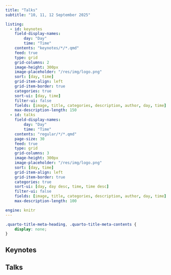 ```yaml
---
title: "Talks"
subtitle: "10, 11, 12 September 2025"

listing:
  - id: keynotes
    field-display-names:
        day: "Day"
        time: "Time"
    contents: "keynotes/*/*.qmd"
    feed: true
    type: grid
    grid-columns: 2
    image-height: 300px
    image-placeholder: "/res/img/logo.png"
    sort: [day, time]
    grid-item-align: left
    grid-item-border: true
    categories: true
    sort-ui: [day, time]
    filter-ui: false
    fields: [image, title, categories, description, author, day, time]
    max-description-length: 150    
  - id: talks
    field-display-names:
        day: "Day"
        time: "Time"
    contents: "regular/*/*.qmd"
    page-size: 30
    feed: true
    type: grid
    grid-columns: 3
    image-height: 300px
    image-placeholder: "/res/img/logo.png"
    sort: [day, time]
    grid-item-align: left
    grid-item-border: true
    categories: true
    sort-ui: [day, day desc, time, time desc]
    filter-ui: false
    fields: [image, title, categories, description, author, day, time]
    max-description-length: 100

engine: knitr
---
```


```css
.quarto-title-meta-heading, .quarto-title-meta-contents {
    display: none;
}
```


## Keynotes

:::{#keynotes}
:::

## Talks

:::{#talks}
:::
